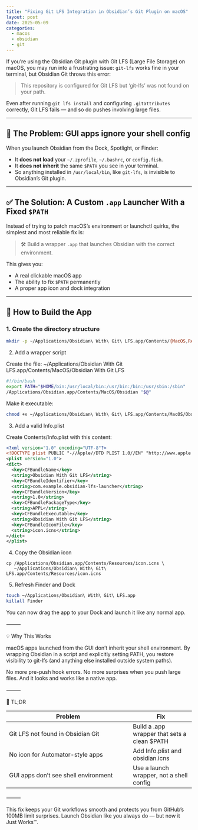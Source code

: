 ```yaml
---
title: "Fixing Git LFS Integration in Obsidian’s Git Plugin on macOS"
layout: post
date: 2025-05-09
categories:
  - macos
  - obsidian
  - git
---
```


If you're using the Obsidian Git plugin with Git LFS (Large File Storage) on macOS, you may run into a frustrating issue: `git-lfs` works fine in your terminal, but Obsidian Git throws this error:

> This repository is configured for Git LFS but 'git-lfs' was not found on your path.

Even after running `git lfs install` and configuring `.gitattributes` correctly, Git LFS fails — and so do pushes involving large files.

---

## 🧠 The Problem: GUI apps ignore your shell config

When you launch Obsidian from the Dock, Spotlight, or Finder:

- It **does not load** your `~/.zprofile`, `~/.bashrc`, or `config.fish`.
- It **does not inherit** the same `$PATH` you see in your terminal.
- So anything installed in `/usr/local/bin`, like `git-lfs`, is invisible to Obsidian’s Git plugin.

---

## ✅ The Solution: A Custom `.app` Launcher With a Fixed `$PATH`

Instead of trying to patch macOS’s environment or launchctl quirks, the simplest and most reliable fix is:

> 🛠 Build a wrapper `.app` that launches Obsidian with the correct environment.

This gives you:

- A real clickable macOS app
- The ability to fix `$PATH` permanently
- A proper app icon and dock integration

---

## 🚀 How to Build the App

### 1. Create the directory structure

```bash
mkdir -p ~/Applications/Obsidian\ With\ Git\ LFS.app/Contents/{MacOS,Resources}
```

2. Add a wrapper script

Create the file:
~/Applications/Obsidian With Git LFS.app/Contents/MacOS/Obsidian With Git LFS

```bash
#!/bin/bash
export PATH="$HOME/bin:/usr/local/bin:/usr/bin:/bin:/usr/sbin:/sbin"
/Applications/Obsidian.app/Contents/MacOS/Obsidian "$@"
```

Make it executable:

```bash
chmod +x ~/Applications/Obsidian\ With\ Git\ LFS.app/Contents/MacOS/Obsidian\ With\ Git\ LFS
```

3. Add a valid Info.plist

Create Contents/Info.plist with this content:

```xml
<?xml version="1.0" encoding="UTF-8"?>
<!DOCTYPE plist PUBLIC "-//Apple//DTD PLIST 1.0//EN" "http://www.apple.com/DTDs/PropertyList-1.0.dtd">
<plist version="1.0">
<dict>
  <key>CFBundleName</key>
  <string>Obsidian With Git LFS</string>
  <key>CFBundleIdentifier</key>
  <string>com.example.obsidian-lfs-launcher</string>
  <key>CFBundleVersion</key>
  <string>1.0</string>
  <key>CFBundlePackageType</key>
  <string>APPL</string>
  <key>CFBundleExecutable</key>
  <string>Obsidian With Git LFS</string>
  <key>CFBundleIconFile</key>
  <string>icon.icns</string>
</dict>
</plist>
```

4. Copy the Obsidian icon

```
cp /Applications/Obsidian.app/Contents/Resources/icon.icns \
   ~/Applications/Obsidian\ With\ Git\ LFS.app/Contents/Resources/icon.icns
```

5. Refresh Finder and Dock

```bash
touch ~/Applications/Obsidian\ With\ Git\ LFS.app
killall Finder
```

You can now drag the app to your Dock and launch it like any normal app.

⸻

💡 Why This Works

macOS apps launched from the GUI don’t inherit your shell environment. By wrapping Obsidian in a script and explicitly setting PATH, you restore visibility to git-lfs (and anything else installed outside system paths).

No more pre-push hook errors. No more surprises when you push large files. And it looks and works like a native app.

⸻


🧭 TL;DR

Problem | Fix
--------|----
Git LFS not found in Obsidian Git | Build a .app wrapper that sets a clean $PATH
No icon for Automator-style apps | Add Info.plist and obsidian.icns
GUI apps don’t see shell environment | Use a launch wrapper, not a shell config


⸻

This fix keeps your Git workflows smooth and protects you from GitHub’s 100MB limit surprises. Launch Obsidian like you always do — but now it Just Works™.

